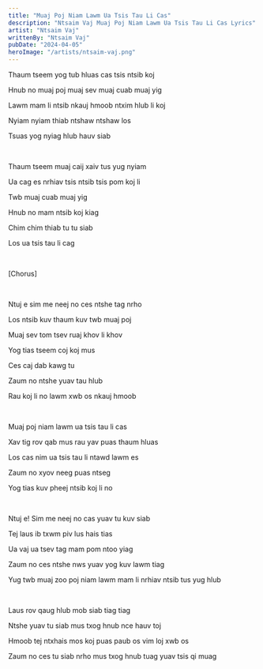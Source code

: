 ```yaml
---
title: "Muaj Poj Niam Lawm Ua Tsis Tau Li Cas"
description: "Ntsaim Vaj Muaj Poj Niam Lawm Ua Tsis Tau Li Cas Lyrics"
artist: "Ntsaim Vaj"
writtenBy: "Ntsaim Vaj"
pubDate: "2024-04-05"
heroImage: "/artists/ntsaim-vaj.png"
---
```


Thaum tseem yog tub hluas cas tsis ntsib koj

Hnub no muaj poj muaj sev muaj cuab muaj yig

Lawm mam li ntsib nkauj hmoob ntxim hlub li koj

Nyiam nyiam thiab ntshaw ntshaw los

Tsuas yog nyiag hlub hauv siab

<br />

Thaum tseem muaj caij xaiv tus yug nyiam

Ua cag es nrhiav tsis ntsib tsis pom koj li

Twb muaj cuab muaj yig

Hnub no mam ntsib koj kiag

Chim chim thiab tu tu siab

Los ua tsis tau li cag

<br />

[Chorus]

<br />

Ntuj e sim me neej no ces ntshe tag nrho

Los ntsib kuv thaum kuv twb muaj poj

Muaj sev tom tsev ruaj khov li khov

Yog tias tseem coj koj mus

Ces caj dab kawg tu

Zaum no ntshe yuav tau hlub

Rau koj li no lawm xwb os nkauj hmoob

<br />

Muaj poj niam lawm ua tsis tau li cas

Xav tig rov qab mus rau yav puas thaum hluas

Los cas nim ua tsis tau li ntawd lawm es

Zaum no xyov neeg puas ntseg

Yog tias kuv pheej ntsib koj li no

<br />

Ntuj e! Sim me neej no cas yuav tu kuv siab

Tej laus ib txwm piv lus hais tias

Ua vaj ua tsev tag mam pom ntoo yiag

Zaum no ces ntshe nws yuav yog kuv lawm tiag

Yug twb muaj zoo poj niam lawm mam li nrhiav ntsib tus yug hlub

<br />

Laus rov qaug hlub mob siab tiag tiag

Ntshe yuav tu siab mus txog hnub nce hauv toj

Hmoob tej ntxhais mos koj puas paub os vim loj xwb os

Zaum no ces tu siab nrho mus txog hnub tuag yuav tsis qi muag
